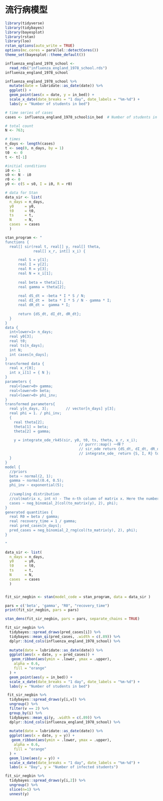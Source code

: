 # 流行病模型 {#sir}

```r
library(tidyverse)
library(tidybayes)
library(bayesplot)
library(rstan)
library(loo)
rstan_options(auto_write = TRUE)
options(mc.cores = parallel::detectCores())
theme_set(bayesplot::theme_default())
```




```r
influenza_england_1978_school <- 
  read_rds("influenza_england_1978_school.rds")
influenza_england_1978_school
```



```r
influenza_england_1978_school %>%
  mutate(date = lubridate::as_date(date)) %>%
  ggplot() + 
  geom_point(aes(x = date, y = in_bed)) + 
  scale_x_date(date_breaks = "1 day", date_labels = "%m-%d") +
  labs(y = "Number of students in bed")
```


```r
# time series of cases
cases <- influenza_england_1978_school$in_bed  # Number of students in bed

# total count
N <- 763;

# times
n_days <- length(cases) 
t <- seq(0, n_days, by = 1)
t0  <- 0 
t <- t[-1]

#initial conditions
i0 <- 1
s0 <- N - i0
r0 <- 0
y0 <- c(S = s0, I = i0, R = r0)

# data for Stan
data_sir <- list(
  n_days = n_days, 
  y0     = y0, 
  t0     = t0, 
  ts     = t, 
  N      = N, 
  cases  = cases
  )

```


```r
stan_program <- "
functions {
  real[] sir(real t, real[] y, real[] theta, 
             real[] x_r, int[] x_i) {

      real S = y[1];
      real I = y[2];
      real R = y[3];
      real N = x_i[1];
      
      real beta = theta[1];
      real gamma = theta[2];
      
      real dS_dt = -beta * I * S / N;
      real dI_dt =  beta * I * S / N - gamma * I;
      real dR_dt =  gamma * I;
      
      return {dS_dt, dI_dt, dR_dt};
  }
}
data {
  int<lower=1> n_days;
  real y0[3];
  real t0;
  real ts[n_days];
  int N;
  int cases[n_days];
}
transformed data {
  real x_r[0];
  int x_i[1] = { N };
}
parameters {
  real<lower=0> gamma;
  real<lower=0> beta;
  real<lower=0> phi_inv;
}
transformed parameters{
  real y[n_days, 3];        // vector[n_days] y[3];
  real phi = 1. / phi_inv;
  {
    real theta[2];
    theta[1] = beta;
    theta[2] = gamma;

    y = integrate_ode_rk45(sir, y0, t0, ts, theta, x_r, x_i); 
                                  // purrr::map() 一样？
                                  // sir_ode return {dS_dt, dI_dt, dR_dt};
                                  // integrate_ode_ return {S, I, R} to y;
  }
}
model {
  //priors
  beta ~ normal(2, 1);
  gamma ~ normal(0.4, 0.5);
  phi_inv ~ exponential(5);
  
  //sampling distribution
  //col(matrix x, int n) - The n-th column of matrix x. Here the number of infected people 
  cases ~ neg_binomial_2(col(to_matrix(y), 2), phi);
}
generated quantities {
  real R0 = beta / gamma;
  real recovery_time = 1 / gamma;
  real pred_cases[n_days];
  pred_cases = neg_binomial_2_rng(col(to_matrix(y), 2), phi);
}

"

data_sir <- list(
  n_days = n_days, 
  y0     = y0, 
  t0     = t0, 
  ts     = t, 
  N      = N, 
  cases  = cases
  )


fit_sir_negbin <- stan(model_code = stan_program, data = data_sir )
```


```r
pars = c('beta', 'gamma', "R0", "recovery_time")
print(fit_sir_negbin, pars = pars)
```

```r
stan_dens(fit_sir_negbin, pars = pars, separate_chains = TRUE)
```

```r
fit_sir_negbin %>%
  tidybayes::spread_draws(pred_cases[i]) %>%
  tidybayes::mean_qi(pred_cases, .width = c(.89)) %>%
  dplyr::bind_cols(influenza_england_1978_school) %>%
  
  mutate(date = lubridate::as_date(date)) %>%
  ggplot(aes(x = date, y = pred_cases)) + 
   geom_ribbon(aes(ymin = .lower, ymax = .upper),
    alpha = 0.6,
    fill = "orange"
  ) +
  geom_point(aes(y = in_bed)) + 
  scale_x_date(date_breaks = "1 day", date_labels = "%m-%d") +
  labs(y = "Number of students in bed")
```

```r
 fit_sir_negbin %>%
  tidybayes::spread_draws(y[i,v]) %>%
  ungroup() %>%
  filter(v == 2) %>%
  group_by(i) %>%
  tidybayes::mean_qi(y, .width = c(.89)) %>%
  dplyr::bind_cols(influenza_england_1978_school) %>%
  
  mutate(date = lubridate::as_date(date)) %>%
  ggplot(aes(x = date, y = y)) + 
   geom_ribbon(aes(ymin = .lower, ymax = .upper),
    alpha = 0.6,
    fill = "orange"
  ) +
  geom_line(aes(y = y)) + 
  scale_x_date(date_breaks = "1 day", date_labels = "%m-%d") +
  labs(x = "Day", y = "Number of infected students")

```


```r
fit_sir_negbin %>%
  tidybayes::spread_draws(y[i,2]) %>%
  ungroup() %>%
  slice(n=1) %>%
  unnest(y)
```




